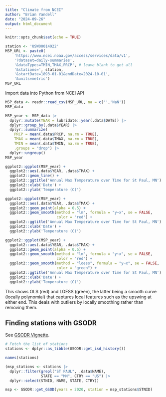 ```yaml
---
title: "Climate from NCEI"
author: "Brian Yandell"
date: "2024-09-26"
output: html_document
---
```


```r
knitr::opts_chunk$set(echo = TRUE)
```

```r
station <- 'USW00014922'
MSP_URL <- paste0(
    'https://www.ncei.noaa.gov/access/services/data/v1',
    '?dataset=daily-summaries',
    '&dataTypes=TMIN,TMAX,PRCP', # leave blank to get all
    '&stations=', station,
    '&startDate=1893-01-01&endDate=2024-10-01',
    '&units=metric')
MSP_URL
```

Import data into Python from NCEI API

```r
MSP_data <- readr::read_csv(MSP_URL, na = c('','NaN'))
MSP_data
```

```r
MSP_year <- MSP_data |>
  dplyr::mutate(YEAR = lubridate::year(.data$DATE)) |>
  dplyr::group_by(.data$YEAR) |>
  dplyr::summarize(
    PRCP = mean(.data$PRCP, na.rm = TRUE),
    TMAX = mean(.data$TMAX, na.rm = TRUE),
    TMIN = mean(.data$TMIN, na.rm = TRUE),
    .groups = "drop") |>
  dplyr::ungroup()
MSP_year
```

```r
ggplot2::ggplot(MSP_year) +
  ggplot2::aes(.data$YEAR, .data$TMAX) +
  ggplot2::geom_line() +
  ggplot2::ggtitle('Annual Max Temperature over Time for St Paul, MN') +
  ggplot2::xlab('Date') +
  ggplot2::ylab('Temperature (C)')
```

```r
ggplot2::ggplot(MSP_year) +
  ggplot2::aes(.data$YEAR, .data$TMAX) +
  ggplot2::geom_point(alpha = 0.5) +
  ggplot2::geom_smooth(method = "lm", formula = "y~x", se = FALSE,
                       color = "red") +
  ggplot2::ggtitle('Annual Max Temperature over Time for St Paul, MN') +
  ggplot2::xlab('Date') +
  ggplot2::ylab('Temperature (C)')

```

```r
ggplot2::ggplot(MSP_year) +
  ggplot2::aes(.data$YEAR, .data$TMAX) +
  ggplot2::geom_point(alpha = 0.5) +
  ggplot2::geom_smooth(method = "lm", formula = "y~x", se = FALSE,
                       color = "red") +
  ggplot2::geom_smooth(method = "loess", formula = "y~x", se = FALSE,
                       color = "green") +
  ggplot2::ggtitle('Annual Max Temperature over Time for St Paul, MN') +
  ggplot2::xlab('Date') +
  ggplot2::ylab('Temperature (C)')

```

This shows OLS (red) and LOESS (green), the latter being a smooth
curve (locally polynomial) that captures local features such as the
upswing at either end.
This deals with outliers by locally smoothing rather than removing them.

## Finding stations with GSODR

See
[GSODR Vignette](https://cran.r-project.org/web/packages/GSODR/vignettes/GSODR.html).

```r
# Fetch the list of stations
stations <- dplyr::as_tibble(GSODR::get_isd_history())
```

```r
names(stations)
```

```r
(msp_stations <- stations |>
  dplyr::filter(grepl("ST PAUL", .data$NAME),
                STATE == "MN", CTRY == "US") |>
  dplyr::select(STNID, NAME, STATE, CTRY))
```

```r
msp <- GSODR::get_GSOD(years = 2020, station = msp_stations$STNID)
```


